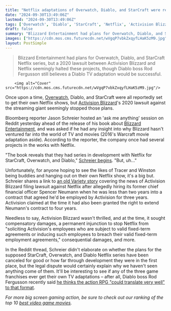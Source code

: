 ```yaml
---
title: "Netflix adaptations of Overwatch, Diablo, and StarCraft were reportedly in development before Activision Blizzard filed a lawsuit against the streaming giant"
date: "2024-09-30T13:49:06Z"
lastmod: "2024-09-30T13:49:06Z"
tags: ['Overwatch', 'Diablo', 'StarCraft', 'Netflix', 'Activision Blizzard', 'Blizzard Entertainment', 'TV Show', 'Action RPG']
draft: false
summary: "Blizzard Entertainment had plans for Overwatch, Diablo, and StarCraft Netflix series, but a 2020 lawsuit between Activision Blizzard and Netflix seemingly halted these projects, though Diablo boss Rod Fergusson still believes a Diablo TV adaptation would be successful."
images: ["https://cdn.mos.cms.futurecdn.net/wVgqP7vbkZxqyfLHaK5zM9.jpg"]
layout: PostSimple
---
```

> Blizzard Entertainment had plans for Overwatch, Diablo, and StarCraft Netflix series, but a 2020 lawsuit between Activision Blizzard and Netflix seemingly halted these projects, though Diablo boss Rod Fergusson still believes a Diablo TV adaptation would be successful.


        <img alt="Cover" src="https://cdn.mos.cms.futurecdn.net/wVgqP7vbkZxqyfLHaK5zM9.jpg"/>
        
Once upon a time, [Overwatch](https://www.gamesradar.com/overwatch/), Diablo, and StarCraft were all reportedly set to get their own Netflix shows, but [Activision Blizzard](https://www.gamesradar.com/tag/activision-blizzard/)'s 2020 lawsuit against the streaming giant seemingly stopped those plans. 

Bloomberg reporter Jason Schreier hosted an 'ask me anything' session on Reddit yesterday ahead of the release of his book about [Blizzard Entertainment](https://www.gamesradar.com/tag/blizzard-entertainment/), and was asked if he had any insight into why Blizzard hasn't ventured far into the world of TV and movies (2016's Warcraft movie adaptation aside). According to the reporter, the company once had several projects in the works with Netflix.

"The book reveals that they had series in development with Netflix for StarCraft, Overwatch, and Diablo," [<u>Schreier begins</u>](https://www.reddit.com/r/wow/comments/1fs5nw9/comment/lpibwy5/?utm_source=share&utm_medium=web3x&utm_name=web3xcss&utm_term=1&utm_content=share_button). "But, uh…" 

Unfortunately, for anyone hoping to see the likes of Tracer and Winston being buddies and hanging out on their own Netflix show, it's a big but. Schreier shares a link to [<u>an old Variety story</u>](https://variety.com/2020/tv/news/activision-blizzard-sues-netflix-poaching-spencer-neumann-1234846539/) covering the news of Activision Blizzard filing lawsuit against Netflix after allegedly hiring its former chief financial officer Spencer Neumann when he was less than two years into a contract that agreed he'd be employed by Activision for three years. Activision claimed at the time it had also been granted the right to extend Neumann's contract to four years.

Needless to say, Activision Blizzard wasn't thrilled, and at the time, it sought compensatory damages, a permanent injunction to stop Netflix from "soliciting Activision's employees who are subject to valid fixed-term agreements or inducing such employees to breach their valid fixed-term employment agreements," consequential damages, and more. 

In the Reddit thread, Schreier didn't elaborate on whether the plans for the supposed StarCraft, Overwatch, and Diablo Netflix series have been canceled for good or how far through development they were in the first place, but the legal dispute would certainly explain why we haven't seen anything come of them. It'll be interesting to see if any of the three game franchises ever get their own TV adaptations – after all, Diablo boss Rod Fergusson recently said [<u>he thinks the action RPG "could translate very well" to that format</u>](https://www.gamesradar.com/after-the-fallout-shows-success-diablo-boss-says-the-arpg-could-translate-very-well-to-tv-i-definitely-think-it-could-work/).

*For more big screen gaming action, be sure to check out our ranking of the top 10 *[<u><em>best video game movies</em></u>](https://www.gamesradar.com/best-video-game-movies/)*.*
        